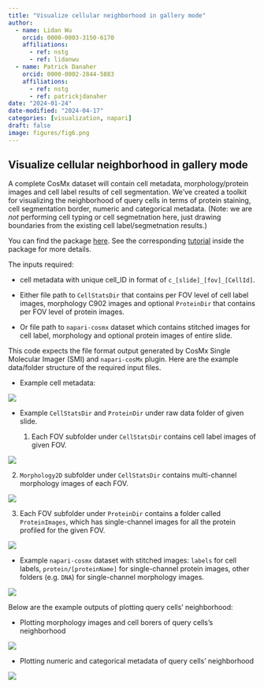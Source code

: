 ```yaml
---
title: "Visualize cellular neighborhood in gallery mode"
author:
  - name: Lidan Wu
    orcid: 0000-0003-3150-6170
    affiliations: 
      - ref: nstg
      - ref: lidanwu
  - name: Patrick Danaher
    orcid: 0000-0002-2844-5883
    affiliations:
      - ref: nstg
      - ref: patrickjdanaher
date: "2024-01-24"
date-modified: "2024-04-17"
categories: [visualization, napari]
draft: false
image: figures/fig6.png
---
```


## Visualize cellular neighborhood in gallery mode

A complete CosMx dataset will contain cell metadata, morphology/protein images and cell label results of cell segmentation. 
We've created a toolkit for visualizing the neighborhood of query cells in terms of protein staining, cell segmentation border, numeric and categorical metadata. (Note: we are *not* performing cell typing or cell segmetnation here, just drawing boundaries from the existing cell label/segmetnation results.)

You can find the package [here](https://github.com/Nanostring-Biostats/CosMx-Analysis-Scratch-Space/tree/Main/_code/NeighVizGallery){target="_blank"}. See the corresponding [tutorial](https://github.com/Nanostring-Biostats/CosMx-Analysis-Scratch-Space/blob/Main/_code/NeighVizGallery/vignettes/tutorial.R){target="_blank"} inside the package for more details. 

The inputs required:

- cell metadata with unique cell_ID in format of `c_[slide]_[fov]_[CellId]`.

- Either file path to `CellStatsDir` that contains per FOV level of cell label images, morphology C902 images and optional `ProteinDir` that contains per FOV level of protein images. 

- Or file path to `napari-cosmx` dataset which contains stitched images for cell label, morphology and optional protein images of entire slide.


This code expects the file format output generated by CosMx Single Molecular Imager (SMI) and `napari-cosMx` plugin. Here are the example data/folder structure of the required input files. 

- Example cell metadata:

![](figures/fig1.png)
  

- Example `CellStatsDir` and `ProteinDir` under raw data folder of given slide. 

  1. Each FOV subfolder under `CellStatsDir` contains cell label images of given FOV. 
  
![](figures/fig2.png)

  
  2. `Morphology2D` subfolder under `CellStatsDir` contains multi-channel morphology images of each FOV.  
  
![](figures/fig3.png)
  
  
  3. Each FOV subfolder under `ProteinDir` contains a folder called `ProteinImages`, which has single-channel images for all the protein profiled for the given FOV. 
  
![](figures/fig4.png)


- Example `napari-cosmx` dataset with stitched images: `labels` for cell labels, `protein/[proteinName]` for single-channel protein images, other folders (e.g. `DNA`) for single-channel morphology images. 

![](figures/fig5.png)

Below are the example outputs of plotting query cells' neighborhood: 

  - Plotting morphology images and cell borers of query cells's neighborhood 
  
![](figures/fig6.png)

  - Plotting numeric and categorical metadata of query cells' neighborhood
  
![](figures/fig7.png)


